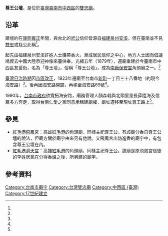{{coord|22.991836|120.194459|display=title}}
{{東亞廟宇
| name = 尊王公壇
| img =File:尊王公壇 (2017).jpg
| img_capt = 尊王公壇
| image_width = 250px
| location = {{ROC-TWN}}[[臺南市|臺南市]][[中西區_(台灣)|中西區]]尊王路125號<ref name="台灣寺廟網"/>
| god = [[尊王公|尊王公]]
| type = 
| struct = 
| open_year ={{QIN}}康熙雍正年間
| cere_date =
|}}
'''尊王公壇'''，是位於[[臺灣|臺灣]][[臺南市|臺南市]][[中西區_(台灣)|中西區]]的[[雙忠廟|雙忠廟]]。

== 沿革 ==
建壇約在[[康熙|康熙]][[雍正|雍正]]年間，與台北的[[尪公|尪公]]信仰皆源自[[福建|福建]][[泉州|泉州]][[安溪|安溪]]，但在臺南並不見[[雙忠|雙忠]]或尪公此稱<ref name="吳亮衡"/>。

起先由福建泉州安溪許姓人士攜帶香火，漸成居民信仰之中心，地方人士因而倡議鳩資去中國大陸恭迎神像來臺供奉。光緒五年（1879年），遷廟重建於今臺南市中西區友愛街，名為「尊王壇」，俗稱「尊王公壇」，成為[[南廠保安宮|南廠保安宮]]角頭廟之一。<ref name="林東良"/>

[[臺灣日治時期|臺灣日治時期]]因[[市區改正|市區改正]]，1923年遷廟至台南市[[新町|新町]]一丁目三十八番地（約現今海安路）<ref name="吳亮衡"/>。後再因海安路開闢，再移至海安路69號<ref name="林東良"/>。

1990年，[[台南市政府|台南市政府]]欲寬拓海安路，廟務管理人顏森戟與北頭里里長薛陞海及信眾多方奔走，取得台南仁愛之家同意承租建廟權，廟址遷移至現址尊王路上<ref name="林東良"/>。

== 參見 ==
* [[飛鳳宮|紅毛港飛鳳宮]]：高雄[[紅毛港_(高雄市)|紅毛港]]的角頭廟，同樣主祀尊王公{{r|謝}}。有該廟分香自尊王公壇的說法，但廟方關於廟宇由來另有他說{{r|謝}}。又飛鳳宮出訪進香的廟宇中，有包含尊王公壇在內{{r|謝}}。
* [[紅毛港濟天宮|紅毛港濟天宮]]：高雄[[紅毛港_(高雄市)|紅毛港]]的角頭廟，同樣主祀尊王公。該廟是原飛鳳宮信徒的李姓居民在分得香爐之後，所另建的廟宇。

== 參考資料 ==
{{reflist|refs=

<ref name="林東良">{{Cite news|url=http://www.twtimes.com.tw/index.php?page=news&nid=207843|title=尊王公壇慈悲濟世受尊崇|author=林東良|language=zh-tw|publisher=《臺灣時報》|date=2011-11-20|accessdate=2016-01-23}}{{Dead link|date=2019年12月 |bot=InternetArchiveBot |fix-attempted=yes }}</ref>

<ref name="台灣寺廟網">{{Cite web|url=http://www.twgod.com/CwP/P/P246.html|title=臺南寺廟中西區|author=|language=zh-tw|publisher=台灣寺廟網|date=|accessdate=2016-01-23|archive-url=https://web.archive.org/web/20160405132629/http://www.twgod.com/CwP/P/P246.html|archive-date=2016-04-05|dead-url=yes}}</ref>

<ref name="吳亮衡">{{cite book |author=吳亮衡|title=〈信仰、族群與開發─論台南地區張巡、許遠信仰〉|work=「第七屆道教及民間宗教神祇學術研討會」|date=2013|publisher=財團法人大龍峒保安宮|location=臺灣|language=zh-tw |isbn=}}</ref>

<ref name="謝">{{cite book|author=謝貴文 |title=《沿續與變遷：遷村後紅毛港的寺廟與信仰》 |publisher= 高雄市立歷史博物館 |date=2016-12 |isbn=978-986-05-1684-5 |pages=頁31－40}}</ref>

}}


[[Category:台南市廟宇|Category:台南市廟宇]]
[[Category:台灣雙忠廟|Category:台灣雙忠廟]]
[[Category:中西區_(臺灣)|Category:中西區 (臺灣)]]
[[Category:17世紀建立|Category:17世紀建立]]